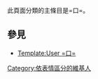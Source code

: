 此頁面分類的主條目是=口=。
== 參見 ==
*[[Template:User_=口=|Template:User =口=]]

[[Category:依表情區分的維基人|Category:依表情區分的維基人]]